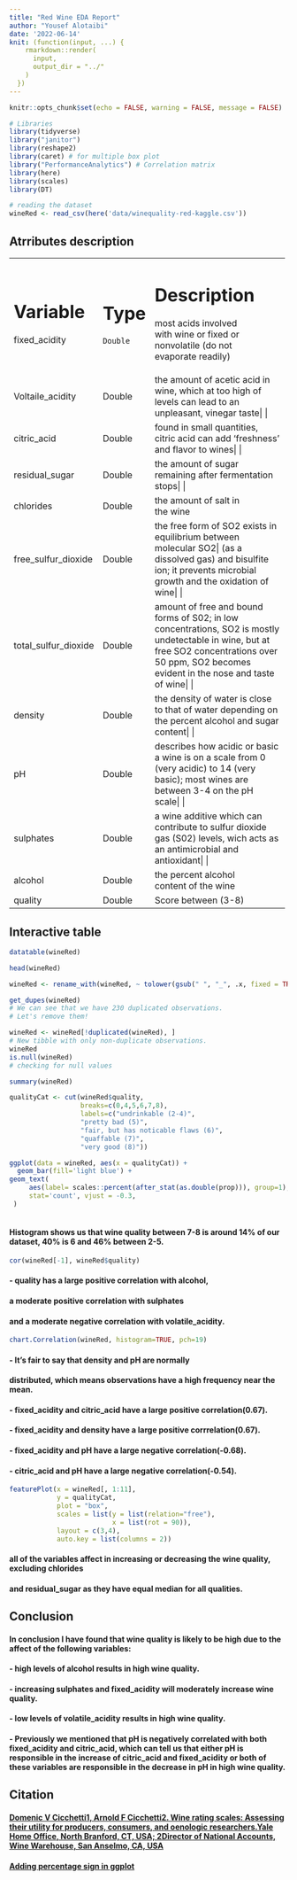 ---
title: "Red Wine EDA Report"
author: "Yousef Alotaibi"
date: '2022-06-14'
knit: (function(input, ...) {
    rmarkdown::render(
      input,
      output_dir = "../"
    )
  })
---

```{r setup, include=FALSE}
knitr::opts_chunk$set(echo = FALSE, warning = FALSE, message = FALSE)

# Libraries
library(tidyverse)
library("janitor")
library(reshape2)
library(caret) # for multiple box plot
library("PerformanceAnalytics") # Correlation matrix
library(here)
library(scales)
library(DT)

# reading the dataset
wineRed <- read_csv(here('data/winequality-red-kaggle.csv'))

```

## Atrributes description 
+--------------------+---------------+----------------------------------------------+
|Variable            |Type           |    Description                               |
+====================+===============+==============================================+
| fixed_acidity      |    Double     | most acids involved with wine or fixed or    |
|                    |               | nonvolatile (do not evaporate readily)       |
+--------------------+---------------+----------------------------------------------+
|Voltaile_acidity    |    Double     | the amount of acetic acid in wine, which at too high of levels can lead to an unpleasant, vinegar taste|
|                    |               |                                              |
+--------------------+---------------+----------------------------------------------+
| citric_acid        |    Double     | found in small quantities, citric acid can add 'freshness' and flavor to wines|
|                    |               |                                              |
+--------------------+---------------+----------------------------------------------+
|residual_sugar      |    Double     | the amount of sugar remaining after fermentation stops|
|                    |               |                                              |
+--------------------+---------------+----------------------------------------------+
|chlorides           |    Double     | the amount of salt in the wine               |
+--------------------+---------------+----------------------------------------------+
|free_sulfur_dioxide |    Double     | the free form of SO2 exists in equilibrium between molecular SO2| 
|                    |               | (as a dissolved gas) and bisulfite ion; it prevents microbial growth and the oxidation of wine|
|                    |               |                                              |
+--------------------+---------------+----------------------------------------------+
|total_sulfur_dioxide|    Double     | amount of free and bound forms of S02; in low concentrations, SO2 is mostly undetectable in wine, but at free SO2 concentrations over 50 ppm,| 
|                    |               | SO2 becomes evident in the nose and taste of wine|
|                    |               |                                              |
+--------------------+---------------+----------------------------------------------+
|density             |    Double     | the density of water is close to that of water depending on the percent alcohol and sugar content|
|                    |               |                                              |
+--------------------+---------------+----------------------------------------------+
|pH                  |    Double     | describes how acidic or basic a wine is on a scale from 0 (very acidic) to 14 (very basic); most wines are between 3-4 on the pH scale|
|                    |               |                                              |
+--------------------+---------------+----------------------------------------------+
|sulphates           |    Double     | a wine additive which can contribute to sulfur dioxide gas (S02) levels, wich acts as an antimicrobial and antioxidant|
|                    |               |                                              |
+--------------------+---------------+----------------------------------------------+
|alcohol             |    Double     | the percent alcohol content of the wine      |
+--------------------+---------------+----------------------------------------------+
|quality             |    Double     | Score between (3-8)                          | 
+--------------------+---------------+----------------------------------------------+

## Interactive table 
```{r}
datatable(wineRed)

```

```{r, echo=FALSE, include=FALSE}

head(wineRed)

wineRed <- rename_with(wineRed, ~ tolower(gsub(" ", "_", .x, fixed = TRUE)))

get_dupes(wineRed)
# We can see that we have 230 duplicated observations.
# Let's remove them! 

wineRed <- wineRed[!duplicated(wineRed), ]
# New tibble with only non-duplicate observations.
wineRed
is.null(wineRed)
# checking for null values 

summary(wineRed)

qualityCat <- cut(wineRed$quality, 
                  breaks=c(0,4,5,6,7,8), 
                  labels=c("undrinkable (2-4)",
                  "pretty bad (5)",
                  "fair, but has noticable flaws (6)",
                  "quaffable (7)",
                  "very good (8)"))
```



```{r}
ggplot(data = wineRed, aes(x = qualityCat)) +
  geom_bar(fill='light blue') +
geom_text(
     aes(label= scales::percent(after_stat(as.double(prop))), group=1),
     stat='count', vjust = -0.3, 
 ) 
 
```

#### Histogram shows us that wine quality between 7-8 is around 14% of our dataset, 40% is 6 and 46% between 2-5. 

```{r}
cor(wineRed[-1], wineRed$quality)

```
#### - quality has a large positive correlation with alcohol,
#### a moderate positive correlation with sulphates 
#### and a moderate negative correlation with volatile_acidity.
``` {r}
chart.Correlation(wineRed, histogram=TRUE, pch=19)
```

#### - It's fair to say that density and pH are normally
#### distributed, which means observations have a high frequency near the mean.
#### - fixed_acidity and citric_acid have a large positive correlation(0.67).
#### - fixed_acidity and density have a large positive corrrelation(0.67).
#### - fixed_acidity and pH have a large negative correlation(-0.68).
#### - citric_acid and pH have a large negative correlation(-0.54).

```{r, fig.width = 15, fig.height=15}
featurePlot(x = wineRed[, 1:11], 
            y = qualityCat, 
            plot = "box", 
            scales = list(y = list(relation="free"),
                          x = list(rot = 90)),  
            layout = c(3,4), 
            auto.key = list(columns = 2))
```

#### all of the variables affect in increasing or decreasing the wine quality, excluding chlorides
#### and residual_sugar as they have equal median for all qualities.

## Conclusion 

#### In conclusion I have found that wine quality is likely to be high due to the affect of the following      variables:   
####              - high levels of alcohol results in high wine quality.
####              - increasing sulphates and fixed_acidity will moderately increase wine quality.
####              - low levels of volatile_acidity results in high wine quality.
####              - Previously we mentioned that pH is negatively correlated with both fixed_acidity and citric_acid, which can tell us that either pH is responsible in the increase of                          citric_acid and fixed_acidity or both of these variables are responsible in the                          decrease in pH in high wine quality.  
                  
## Citation

#### [Domenic V Cicchetti1, Arnold F Cicchetti2. Wine rating scales: Assessing their utility for producers, consumers, and oenologic researchers.Yale Home Office, North Branford, CT, USA; 2Director of National Accounts, Wine Warehouse, San Anselmo, CA, USA](https://pdfs.semanticscholar.org/9ffc/11cd9bbe3f715e0f536fe3b789a60b112397.pdf)
#### [Adding percentage sign in ggplot ](https://stackoverflow.com/questions/40249943/adding-percentage-labels-to-a-bar-chart-in-ggplot2)

